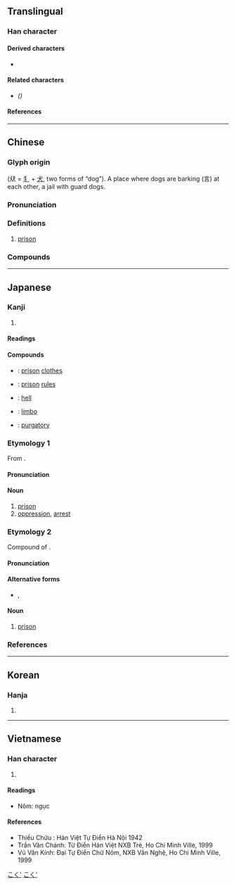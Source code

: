 {{also|狱}}
{{character info/new}}
==Translingual==

===Han character===
{{Han char|rn=94|rad=犬|as=11|sn=14|four=43234|canj=KHYRK|ids=⿰狺犬}}

====Derived characters====
* {{l|mul|[[𭗢]], [[嶽]], [[𧀀]], [[𡽺]], [[𩁓]], [[鸑]]([[𬸚]]), [[𡈭]]}}

====Related characters====
* {{l|mul|[[狱]]}} ''({{w|Simplified Chinese}})''

====References====
{{Han ref|kx=0717.030|dkj=20603|dj=1128.220|hdz=21365.160|uh=7344}}

----

==Chinese==
{{zh-forms|s=狱}}

===Glyph origin===
{{Han etym}}
{{Han compound|㹜|t1=two dogs|言|t2=words|ls=ic}} (㹜 = [[犭]] + [[犬]], two forms of “dog”). A place where dogs are barking (言) at each other, a jail with guard dogs.

===Pronunciation===
{{zh-pron
|m=yù
|m-s=
|c=juk6
|c-t=
|g=
|h=pfs=ngiu̍k;gd=ngiug6
|j=
|mb=ngṳ̀
|md=ngṳ̆k/ngŏk
|mn=qz,tw,xm,zz:ga̍k/qz,zz:gio̍k/tw:ge̍k
|mn_note=ga̍k - vernacular; ge̍k/gio̍k - literary
|mn-t=ghêg8
|w=
|x=
|mc=y
|oc=y
|cat=n
}}

===Definitions===
{{zh-hanzi}}

# [[prison]]

===Compounds===
{{zh-der|問事獄具|具獄|執獄|典獄|人間地獄|三字獄|下地獄|下獄|外役監獄|岸獄|巫蠱之獄|出獄|典獄長|劫獄|地獄|入獄|冤獄|左獄|大獄|死獄|拔舌地獄|獄訟|決獄|滿獄|獄豻|梁獄上書|獄卒|斷獄|炸獄|獄警|片言折獄|獄氣|斃獄|畫地為獄|折獄|獄案|獄貨非寶|獄子|獄掾|政清獄簡|決獄斷刑|煉獄|文字獄|活地獄|疑獄|獄犴|獄吏|犁舌獄|法獄治罪|監獄|牢獄之災|牢獄|獄人|蔽獄|鬻獄|聽獄|競獄|阿鼻地獄|賣官鬻獄|越獄|詔獄|鋃鐺入獄|酒食地獄|繫獄|胡藍之獄|觥籌獄|阿呼地獄|逃獄|讞獄|邊獄}}

----

==Japanese==

===Kanji===
{{ja-kanji|grade=c|rs=犬10}}

# {{defn|lang=ja|sort=犬10}}

====Readings====
{{ja-readings
|goon=ごく
|kanon=ぎょく
|kun=ひとや-
}}

====Compounds====
* {{ja-r|獄衣|ごくい}}: [[prison]] [[clothes]]
* {{ja-r|獄則|ごくそく}}: [[prison]] [[rules]]
* {{ja-r|地獄|じごく}}: [[hell]]
* {{ja-r|辺獄|へんごく}}: {{lb|en|theology}} [[limbo]]
* {{ja-r|煉獄|れんごく}}: {{lb|en|theology}} [[purgatory]]

===Etymology 1===
{{ja-kanjitab|ごく|yomi=o}}
From {{etyl|ltc|ja|sort=こく'}} {{m|zh|獄|tr=ngjowk||prison}}.

====Pronunciation====
{{ja-pron|yomi=goon|ごく|acc=1|acc_ref=DJR,NHK}}

====Noun====
{{ja-noun|ごく}}

# [[prison]]
# [[oppression]], [[arrest]]
#: {{ja-usex|文字の'''獄'''|もじ の '''ごく'''|'''oppression''' against letters}}

===Etymology 2===
{{ja-kanjitab|ひとや|yomi=k}}
Compound of {{compound|人|tr1=hito|t1=human|屋|tr2=ya|t2=house|lang=ja|sort=ひとや}}.

====Pronunciation====
{{ja-pron|yomi=k|ひとや|acc=0|dev=2|acc_ref=DJR,NHK}}

====Alternative forms====
* {{ja-l|人屋}}, {{ja-l|囚獄}}

====Noun====
{{ja-noun|ひとや}}

# [[prison]]

===References===
<references/>

[[Category:ja:Buildings|こく']]
[[Category:ja:Prison|こく']]

----

==Korean==

===Hanja===
{{ko-hanja|hangeul=옥|eumhun=}}

# {{defn|lang=ko|sort=犬10}}

----

==Vietnamese==

===Han character===
{{vi-hantu|ngục|rs=犬10}}

# {{defn|lang=vi|sort=犬10}}

====Readings====
* Nôm: ngục

====References====
* Thiều Chửu : Hán Việt Tự Điển Hà Nội 1942
* Trần Văn Chánh: Từ Điển Hán Việt NXB Trẻ, Ho Chi Minh Ville, 1999
* Vũ Văn Kính: Đại Tự Điển Chữ Nôm, NXB Văn Nghệ, Ho Chi Minh Ville, 1999